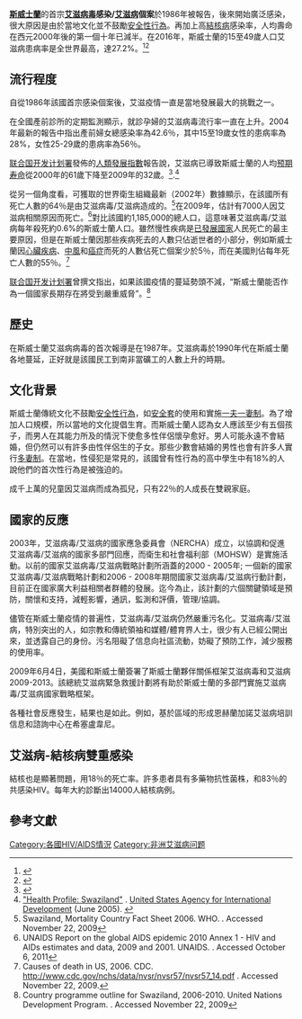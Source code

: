 {{NoteTA|1=zh-hans:斯威士兰; zh-hant:斯威士蘭; zh-tw:史瓦帝尼;}}
{{multiple issues|
{{Copypaste|time=2016-12-16T13:50:50+00:00}}
{{refimprove|time=2016-12-16T13:50:50+00:00}}
{{Roughtranslation|time=2016-12-16}}
{{Contradict|time=2016-12-17}}
}}
'''[[斯威士蘭|斯威士蘭]]'''的首宗'''[[艾滋病毒|艾滋病毒]]感染/[[艾滋病|艾滋病]]個案'''於1986年被報告，後來開始廣泛感染，很大原因是由於當地文化並不鼓勵[[安全性行為|安全性行為]]。再加上高[[結核病|結核病]]感染率，人均壽命在西元2000年後的第一個十年已減半。在2016年，斯威士蘭的15至49歲人口艾滋病患病率是全世界最高，達27.2%。<ref name="unaids16">{{cite web|title=Swaziland 2016 Country factsheet|url=http://www.unaids.org/en/regionscountries/countries/swaziland|website=[[UNAIDS|UNAIDS]]|accessdate=14 January 2018|archive-date=2017-11-05|archive-url=https://web.archive.org/web/20171105004836/http://www.unaids.org/en/regionscountries/countries/swaziland/|dead-url=no}}</ref><ref>{{cite web|title=Prevalence of HIV, total (% of population ages 15-49)|url=http://data.worldbank.org/indicator/SH.DYN.AIDS.ZS/countries/1W?display=default|publisher=The World Bank|accessdate=6 May 2014|archive-date=2014-07-29|archive-url=https://web.archive.org/web/20140729151044/http://data.worldbank.org/indicator/SH.DYN.AIDS.ZS/countries/1W?display=default|dead-url=no}}</ref>

== 流行程度 ==
自從1986年該國首宗感染個案後，艾滋疫情一直是當地發展最大的挑戰之一。

在全國產前診所的定期監測顯示，就診孕婦的艾滋病毒流行率一直在上升。2004年最新的報告中指出產前婦女總感染率為42.6％，其中15至19歲女性的患病率為28%，女性25-29歲的患病率為56％。

[[联合国开发计划署|联合国开发计划署]]發佈的[[人類發展指數|人類發展指數]]報告說，艾滋病已導致斯威士蘭的人均[[预期寿命|预期寿命]]從2000年的61歲下降至2009年的32歲。<ref name="unhcrAIDS">{{cite web|url=http://www.unhcr.org/refworld/docid/49e6ef2dc.html|title=Swaziland: A culture that encourages HIV/AIDS|date=15 April 2009|publisher=[[Integrated_Regional_Information_Networks|Integrated Regional Information Networks]] (IRIN)|accessdate=2009-10-21|archive-date=2012-11-20|archive-url=https://web.archive.org/web/20121120174404/http://www.unhcr.org/refworld/docid/49e6ef2dc.html|dead-url=no}}</ref>.<ref name=usaid>[http://www.usaid.gov/our_work/global_health/aids/Countries/africa/swaziland_05.pdf "Health Profile: Swaziland"] {{webarchive|url=https://web.archive.org/web/20080817052259/http://www.usaid.gov/our_work/global_health/aids/Countries/africa/swaziland_05.pdf |date=2008-08-17 }}. [[United_States_Agency_for_International_Development|United States Agency for International Development]] (June 2005). {{PD-notice}}</ref>

從另一個角度看，可獲取的世界衛生組織最新（2002年）數據顯示，在該國所有死亡人數的64％是由艾滋病毒/艾滋病造成的。<ref>Swaziland, Mortality Country Fact Sheet 2006. WHO. {{cite web |url=http://www.who.int/whosis/mort/profiles/mort_afro_swz_swaziland.pdf |title=存档副本 |accessdate=2009-11-23 |deadurl=yes |archiveurl=https://web.archive.org/web/20090805140020/http://www.who.int/whosis/mort/profiles/mort_afro_swz_swaziland.pdf |archivedate=2009-08-05 }}. Accessed November 22, 2009</ref>在2009年，估計有7000人因艾滋病相關原因而死亡。<ref>UNAIDS Report on the global AIDS epidemic 2010 Annex 1 - HIV and AIDs estimates and data, 2009 and 2001. UNAIDS. {{cite web |url=http://www.unaids.org/documents/20101123_GlobalReport_Annexes1_em.pdf |title=存档副本 |accessdate=2012-09-07 |deadurl=yes |archiveurl=https://web.archive.org/web/20120703101826/http://www.unaids.org/documents/20101123_GlobalReport_Annexes1_em.pdf |archivedate=2012-07-03 }}. Accessed October 6, 2011</ref>對比該國約1,185,000的總人口，這意味著艾滋病毒/艾滋病每年殺死約0.6%的斯威士蘭人口。雖然慢性疾病是[[已發展國家|已發展國家]]人民死亡的最主要原因，但是在斯威士蘭因那些疾病死去的人數只佔逝世者的小部分，例如斯威士蘭因[[心臟疾病|心臟疾病]]、[[中風|中風]]和[[癌症|癌症]]而死的人數佔死亡個案少於5％，而在美國則佔每年死亡人數的55％。<ref>Causes of death in US, 2006. CDC. http://www.cdc.gov/nchs/data/nvsr/nvsr57/nvsr57_14.pdf {{Wayback|url=http://www.cdc.gov/nchs/data/nvsr/nvsr57/nvsr57_14.pdf |date=20091104081536 }}. Accessed November 22, 2009.</ref>

[[联合国开发计划署|联合国开发计划署]]曾撰文指出，如果該國疫情的蔓延勢頭不減，“斯威士蘭能否作為一個國家長期存在將受到嚴重威脅”。<ref>Country programme outline for Swaziland, 2006-2010. United Nations Development Program. {{cite web |url=http://www.undp.org.sz/index.php?option=com_docman&task=doc_download&gid=19&Itemid=67 |title=存档副本 |accessdate=2009年11月23日 |deadurl=yes |archiveurl=https://web.archive.org/web/20101205074450/http://www.undp.org.sz/index.php?option=com_docman&task=doc_download&gid=19&Itemid=67 |archivedate=2010年12月5日 |df= }}. Accessed November 22, 2009</ref>

==歷史==
在斯威士蘭艾滋病病毒的首次報導是在1987年。艾滋病毒於1990年代在斯威士蘭各地蔓延，正好就是該國民工到南非當礦工的人數上升的時期。

==文化背景==
斯威士蘭傳統文化不鼓勵[[安全性行為|安全性行為]]，如[[安全套|安全套]]的使用和實施[[一夫一妻制|一夫一妻制]]。為了增加人口規模，所以當地的文化提倡生育。而斯威士蘭人認為女人應該至少有五個孩子，而男人在其能力所及的情況下使愈多性伴侶懷孕愈好。男人可能永遠不會結婚，但仍然可以有許多由性伴侶生的子女。那些少數會結婚的男性也會有許多人實行[[多配偶制|多妻制]]。在當地，性侵犯是常見的，該國曾有性行為的高中學生中有18%的人說他們的首次性行為是被強迫的。

成千上萬的兒童因艾滋病而成為孤兒，只有22％的人成長在雙親家庭。

==國家的反應==
2003年，艾滋病毒/艾滋病的國家應急委員會（NERCHA）成立，以協調和促進艾滋病毒/艾滋病的國家多部門回應，而衛生和社會福利部（MOHSW）是實施活動。以前的國家艾滋病毒/艾滋病戰略計劃所涵蓋的2000 - 2005年; 一個新的國家艾滋病毒/艾滋病戰略計劃和2006 - 2008年期間國家艾滋病毒/艾滋病行動計劃，目前正在國家廣大利益相關者群體的發展。迄今為止，該計劃的六個關鍵領域是預防，關懷和支持，減輕影響，通訊，監測和評價，管理/協調。

儘管在斯威士蘭疫情的普遍性，艾滋病毒/艾滋病仍然嚴重污名化。艾滋病毒/艾滋病，特別突出的人，如宗教和傳統領袖和媒體/體育界人士，很少有人已經公開出來，並透露自己的身份。污名阻礙了信息向社區流動，妨礙了預防工作，減少服務的使用率。

2009年6月4日，美國和斯威士蘭簽署了斯威士蘭夥伴關係框架艾滋病毒和艾滋病2009-2013。該總統艾滋病緊急救援計劃將有助於斯威士蘭的多部門實施艾滋病毒/艾滋病國家戰略框架。

各種社會反應發生，結果也是如此。例如，基於區域的形成恩赫蘭加諾艾滋病培訓信息和諮詢中心在希塞盧韋尼。

==艾滋病-結核病雙重感染==
結核也是顯著問題，用18％的死亡率。許多患者具有多藥物抗性菌株，和83％的共感染HIV。每年大約診斷出14000人結核病例。

==參考文獻==
{{Reflist}}

[[Category:各國HIV/AIDS情況|Category:各國HIV/AIDS情況]]
[[Category:非洲艾滋病问题|Category:非洲艾滋病问题]]